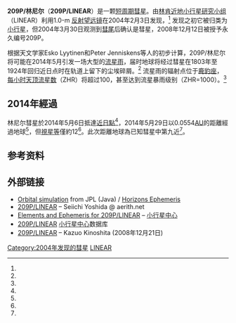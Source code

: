 {{Infobox Comet
|name = 林尼尔彗星 <br>209P/LINEAR
|image = Comet 209P LINEAR in Ursa Major.jpg
|discoverer = [[林肯近地小行星研究小组|林肯近地小行星研究小组]]<br>（1.0-m [[反射望远镜|反射望远镜]]）<ref name="IAUC8314"/>
|discovery_date = 2004年2月3日 （小行星状）<br>2004年3月30日 （发现彗尾）
|designations = P/2004 CB
|epoch = 2014年5月23日<br>([[儒略日|JD]] 2456800.5)<ref name=jpldata/>
|semimajor = 2.9609356 AU (a)
|perihelion = 0.9694576 AU (q)
|aphelion = 4.952 [[天文单位|AU]] (Q)
|eccentricity = 0.6725840
|period = 5.09[[儒略年|年]]
|inclination = 21.24340°
|last_p = 2009年4月15日<br>2014年5月6日<ref name="NK2142"/>
|next_p = 2019年6月12日<ref name=mpc/>
}}

'''209P/林尼尔'''（'''209P/LINEAR'''）是一颗[[週期彗星列表|短周期]][[彗星|彗星]]。由[[林肯近地小行星研究小组|林肯近地小行星研究小组]]（LINEAR）利用1.0-m [[反射望远镜|反射望远镜]]在2004年2月3日发现，<ref name="IAUC8314"/> 发现之初它被归类为[[小行星|小行星]]，但2004年3月30日观测到[[彗尾|彗尾]]后确认是彗星，2008年12月12日被授予永久编号209P。

根据天文学家Esko Lyytinen和Peter Jenniskens等人的初步计算，209P/林尼尔将可能在2014年5月引发一场大型的[[流星雨|流星雨]]，届时地球将经过彗星在1803年至1924年回归近日点时在轨道上留下的尘埃碎屑。<ref name="IMCCE"/> 流星雨的辐射点位于[[鹿豹座|鹿豹座]]，[[每小时天顶流星数|每小时天顶流星数]]（ZHR）将超过100，甚至达到流星暴雨级别（ZHR=1000）。<ref name="IMCCE"/>

==2014年經過==
林尼尔彗星於2014年5月6日抵達[[近日點|近日點]]<ref name="NK2142"/>，2014年5月29日以0.0554[[AU|AU]]的距離經過地球<ref name=jpl-close/>，但[[視星等|視星等]]僅約12<ref name="Hale"/>。此次距離地球為已知彗星中第九近<ref name="Jenniskens"/>。

== 参考资料 ==
{{reflist
| refs =

<ref name="IAUC8314">{{cite web
  |date=2004-03-31
  |title=IAUC 8314: P/2004 CB; 2004ba, 2004bb
  |publisher=IAU Central Bureau for Astronomical Telegrams
  |url=http://www.cbat.eps.harvard.edu/iauc/08300/08314.html
  |accessdate=2012-10-03
  |archive-date=2014-10-07
  |archive-url=https://web.archive.org/web/20141007185906/http://www.cbat.eps.harvard.edu/iauc/08300/08314.html
  |dead-url=no
  }}</ref>

<ref name=mpc>{{cite web
  |title=209P/LINEAR Orbit
  |url=http://www.minorplanetcenter.net/db_search/show_object?object_id=209P
  |publisher=[[Minor_Planet_Center|Minor Planet Center]]
  |accessdate=2014-05-09
  |archive-date=2016-03-04
  |archive-url=https://web.archive.org/web/20160304033123/http://www.minorplanetcenter.net/db_search/show_object?object_id=209P
  |dead-url=no
  }}</ref>

<ref name=jpldata>{{cite web
  |date=2009-08-15 last obs (5.70 year arc)
  |title=JPL Small-Body Database Browser: 209P/LINEAR
  |url=http://ssd.jpl.nasa.gov/sbdb.cgi?sstr=209P
  |publisher=Jet Propulsion Laboratory
  |accessdate=2012-10-03
  |archive-date=2021-03-19
  |archive-url=https://web.archive.org/web/20210319140458/https://ssd.jpl.nasa.gov/sbdb.cgi?sstr=209P
  |dead-url=no
  }}</ref>

<ref name="NK2142">{{cite web
  |date=2011-10-31
  |title=209P/LINEAR (NK 2142)
  |publisher=OAA Computing and Minor Planet Sections
  |author=Syuichi Nakano
  |url=http://www.oaa.gr.jp/~oaacs/nk/nk2142.htm
  |accessdate=2012-10-03
  |archive-date=2021-01-22
  |archive-url=https://web.archive.org/web/20210122094043/http://www.oaa.gr.jp/~oaacs/nk/nk2142.htm
  |dead-url=no
  }}</ref>

<ref name="IMCCE">{{cite web
 |title=The next big meteor shower 
 |publisher=IMCCE 
 |url=http://www.imcce.fr/langues/en/ephemerides/phenomenes/meteor/DATABASE/209_LINEAR/2014/index.php 
 |accessdate=2012-10-03 
 |deadurl=yes 
 |archiveurl=https://web.archive.org/web/20121006013453/http://www.imcce.fr/langues/en/ephemerides/phenomenes/meteor/DATABASE/209_LINEAR/2014/index.php 
 |archivedate=2012-10-06 
}}</ref>

<ref name=jpl-close>{{cite web
  |date=2009-08-15 last obs (5.70 year arc)
  |title=JPL Close-Approach Data: 209P/LINEAR
  |url=http://ssd.jpl.nasa.gov/sbdb.cgi?sstr=209P;cad=1#cad
  |accessdate=2012-10-03
  |archive-date=2017-01-14
  |archive-url=https://web.archive.org/web/20170114115732/http://ssd.jpl.nasa.gov/sbdb.cgi?sstr=209P;cad=1#cad
  |dead-url=no
  }}</ref>

<ref name="Hale">{{cite web
  |title=455. COMET 209P/LINEAR P/2008 X2
  |publisher=Earthrise Institute (Southwest Institute for Space Research)
  |author=Alan Hale
  |url=http://www.earthriseinstitute.org/coms45.html#455
  |accessdate=2012-10-03
  |archive-date=2021-02-12
  |archive-url=https://web.archive.org/web/20210212001832/http://www.earthriseinstitute.org/coms45.html#455
  |dead-url=no
  }}</ref>

<ref name="Jenniskens">{{cite web
  |title=May Camelopardalids
  |publisher=[[SETI_Institute|SETI Institute]]
  |author=Peter Jenniskens
  |author-link=Peter Jenniskens
  |url=http://meteor.seti.org/
  |accessdate=2014-05-25
  |archive-date=2021-03-27
  |archive-url=https://web.archive.org/web/20210327033043/http://meteor.seti.org/
  |dead-url=no
  }}</ref>

}}

== 外部链接 ==
* [http://ssd.jpl.nasa.gov/sbdb.cgi?sstr=209P;orb=1 Orbital simulation] {{Wayback|url=http://ssd.jpl.nasa.gov/sbdb.cgi?sstr=209P;orb=1 |date=20201029181348 }} from JPL (Java) / [http://ssd.jpl.nasa.gov/horizons.cgi?find_body=1&body_group=sb&sstr=209P Horizons Ephemeris] {{Wayback|url=http://ssd.jpl.nasa.gov/horizons.cgi?find_body=1&body_group=sb&sstr=209P |date=20210322124854 }}
* [http://www.aerith.net/comet/catalog/0209P/index.html 209P/LINEAR] {{Wayback|url=http://www.aerith.net/comet/catalog/0209P/index.html |date=20210115150357 }} – Seiichi Yoshida @ aerith.net
* [http://scully.cfa.harvard.edu/cgi-bin/returnprepeph.cgi?d=c&o=0209P Elements and Ephemeris for 209P/LINEAR] {{Wayback|url=http://scully.cfa.harvard.edu/cgi-bin/returnprepeph.cgi?d=c&o=0209P |date=20140626173246 }} – [[小行星中心|小行星中心]]
* [http://www.minorplanetcenter.net/db_search/show_object?object_id=209P&commit=Show 209P/LINEAR] {{Wayback|url=http://www.minorplanetcenter.net/db_search/show_object?object_id=209P&commit=Show |date=20160303222649 }} [[小行星中心|小行星中心]]数据库
* [http://jcometobs.web.fc2.com/pcmtn/0209p.htm 209P/LINEAR] {{Wayback|url=http://jcometobs.web.fc2.com/pcmtn/0209p.htm |date=20181205054410 }} – Kazuo Kinoshita (2008年12月21日)

{{PeriodicComets Navigator|208P/McMillan|210P/Christensen}}

[[Category:2004年发现的彗星|Category:2004年发现的彗星]]
[[Category:彗星|LINEAR]]